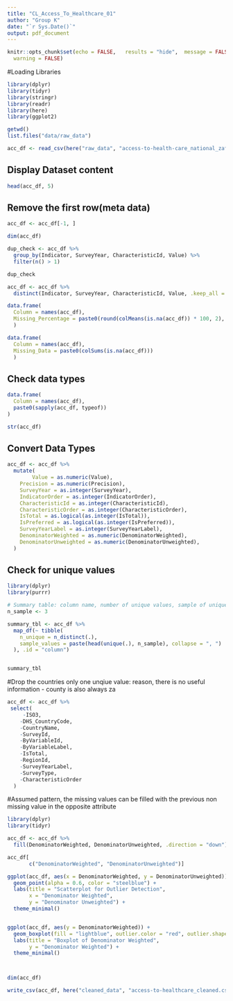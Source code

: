 ```yaml
---
title: "CL_Access_To_Healthcare_01"
author: "Group K"
date: "`r Sys.Date()`"
output: pdf_document
---
```


```r
knitr::opts_chunk$set(echo = FALSE,   results = "hide",  message = FALSE,   # hide package messages
  warning = FALSE)
```
#Loading Libraries
```r
library(dplyr)
library(tidyr)
library(stringr)
library(readr)
library(here)
library(ggplot2)

getwd()
list.files("data/raw_data")
```

```r
acc_df <- read_csv(here("raw_data", "access-to-health-care_national_zaf.csv"))
```

## Display Dataset content
```r
head(acc_df, 5)
```

## Remove the first row(meta data)
```r
acc_df <- acc_df[-1, ]
```
 
```r
dim(acc_df)
```

```r
dup_check <- acc_df %>%
  group_by(Indicator, SurveyYear, CharacteristicId, Value) %>%
  filter(n() > 1)

dup_check

```

```r
acc_df <- acc_df %>%
  distinct(Indicator, SurveyYear, CharacteristicId, Value, .keep_all = TRUE)

```

```r

data.frame(
  Column = names(acc_df),
  Missing_Percentage = paste0(round(colMeans(is.na(acc_df)) * 100, 2), "%")
  )

```

```r
data.frame(
  Column = names(acc_df),
  Missing_Data = paste0(colSums(is.na(acc_df)))
  )
```

## Check data types
```r
data.frame(
  Column = names(acc_df),
  paste0(sapply(acc_df, typeof))
)

```

```r
str(acc_df)

```
## Convert Data Types
```r
acc_df <- acc_df %>%
  mutate(
        Value = as.numeric(Value),
    Precision = as.numeric(Precision),
    SurveyYear = as.integer(SurveyYear),
    IndicatorOrder = as.integer(IndicatorOrder),
    CharacteristicId = as.integer(CharacteristicId),
    CharacteristicOrder = as.integer(CharacteristicOrder),
    IsTotal = as.logical(as.integer(IsTotal)),
    IsPreferred = as.logical(as.integer(IsPreferred)),
    SurveyYearLabel = as.integer(SurveyYearLabel),
    DenominatorWeighted = as.numeric(DenominatorWeighted),
    DenominatorUnweighted = as.numeric(DenominatorUnweighted),
  )
```
## Check for unique values
```r
library(dplyr)
library(purrr)

# Summary table: column name, number of unique values, sample of unique values
n_sample <- 3

summary_tbl <- acc_df %>%
  map_df(~ tibble(
    n_unique = n_distinct(.),
    sample_values = paste(head(unique(.), n_sample), collapse = ", ")
  ), .id = "column")


summary_tbl


```

#Drop the countries only one unqiue value: reason, there is no useful information - county is also always za
```r
acc_df <- acc_df %>%
 select(
     -ISO3, 
    -DHS_CountryCode, 
    -CountryName, 
    -SurveyId,
    -ByVariableId, 
    -ByVariableLabel, 
    -IsTotal,
    -RegionId, 
    -SurveyYearLabel, 
    -SurveyType,
    -CharacteristicOrder
  )
```

#Assumed pattern, the missing values can be filled with the previous non missing value in the opposite attribute
```r


library(dplyr)
library(tidyr)

acc_df <- acc_df %>%
  fill(DenominatorWeighted, DenominatorUnweighted, .direction = "down")

acc_df[
       c("DenominatorWeighted", "DenominatorUnweighted")]

```

```r
ggplot(acc_df, aes(x = DenominatorWeighted, y = DenominatorUnweighted)) +
  geom_point(alpha = 0.6, color = "steelblue") +
  labs(title = "Scatterplot for Outlier Detection",
       x = "Denominator Weighted",
       y = "Denominator Unweighted") +
  theme_minimal()


ggplot(acc_df, aes(y = DenominatorWeighted)) +
  geom_boxplot(fill = "lightblue", outlier.color = "red", outlier.shape = 16) +
  labs(title = "Boxplot of Denominator Weighted",
       y = "Denominator Weighted") +
  theme_minimal()




```


```r
dim(acc_df)
```
```r
write_csv(acc_df, here("cleaned_data", "access-to-healthcare_cleaned.csv"))
```